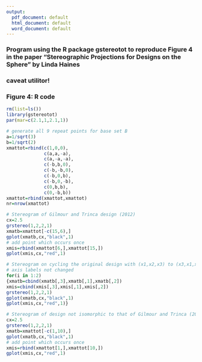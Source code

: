 ```yaml
---
output:
  pdf_document: default
  html_document: default
  word_document: default
---
```

### Program using the R package gstereotot  to reproduce Figure 4 in the paper "Stereographic Projections for Designs on the Sphere" by Linda Haines

### caveat utilitor!

### Figure 4: R code

``` r
rm(list=ls())
library(gstereotot)
par(mar=c(2.1,1,2.1,1))

# generate all 9 repeat points for base set B 
a=1/sqrt(3)
b=1/sqrt(2)
xmattot=rbind(c(1,0,0),
              c(a,a,-a),
              c(a,-a,-a),
              c(-b,b,0),
              c(-b,-b,0),
              c(-b,0,b),
              c(-b,0,-b),
              c(0,b,b),
              c(0,-b,b))
xmattot=rbind(xmattot,xmattot)
nr=nrow(xmattot)

# Stereogram of Gilmour and Trinca design (2012) 
cx=2.5
grstereo(1,2,2,1)
xmatb=xmattot[-c(15,6),]
gplot(xmatb,cx,"black",1)
# add point which occurs once
xmis=rbind(xmattot[6,],xmattot[15,])
gplot(xmis,cx,"red",1)

# Stereogram on cycling the original design with (x1,x2,x3) to (x3,x1,x2) twice
# axis labels not changed
for(i in 1:2)
{xmatb=cbind(xmatb[,3],xmatb[,1],xmatb[,2])
xmis=cbind(xmis[,3],xmis[,1],xmis[,2])
grstereo(1,2,2,1)
gplot(xmatb,cx,"black",1)
gplot(xmis,cx,"red",1)}

# Stereogram of design not isomorphic to that of Gilmour and Trinca (2012)
cx=2.5
grstereo(1,2,2,1)
xmatb=xmattot[-c(1,10),]
gplot(xmatb,cx,"black",1)
# add point which occurs once
xmis=rbind(xmattot[1,],xmattot[10,])
gplot(xmis,cx,"red",1)
```